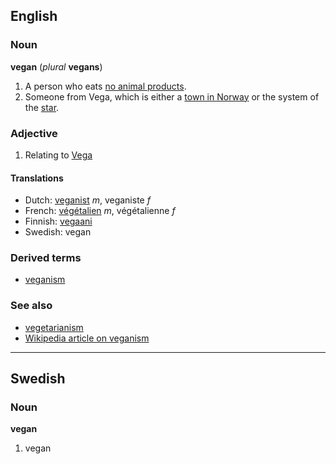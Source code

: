==English==
===Noun===
'''vegan''' (''plural'' '''vegans''')

#A person who eats [[w:Vegan|no animal product]]s.
#Someone from Vega, which is either a [[w:Vega, Norway|town in Norway]] or the system of the [[w:Vega|star]].

===Adjective===

#Relating to [[w:Vega (disambiguation)|Vega]]

====Translations====
*Dutch: [[veganist]] ''m'', veganiste ''f''
*French: [[végétalien]] ''m'', végétalienne ''f''
*Finnish: [[vegaani]]<!--is this for "vegan" or "veganism"?-->
*Swedish: vegan

===Derived terms===
*[[veganism]]

===See also===
*[[vegetarianism]]
*[[w:veganism|Wikipedia article on veganism]]

----
==Swedish==
===Noun===
'''vegan'''

#vegan
